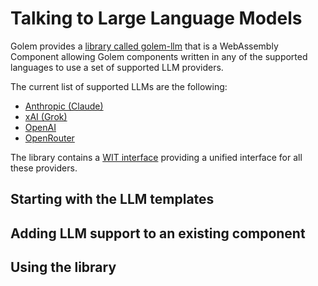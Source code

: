 
# Talking to Large Language Models

Golem provides a [library called golem-llm](https://github.com/golemcloud/golem-llm) that is a WebAssembly Component allowing Golem components written in any of the supported languages to use a set of supported LLM providers.

The current list of supported LLMs are the following:

- [Anthropic (Claude)](https://www.anthropic.com)
- [xAI (Grok)](https://x.ai)
- [OpenAI](https://openai.com)
- [OpenRouter](https://openrouter.ai)

The library contains a [WIT interface](https://github.com/golemcloud/golem-llm/blob/main/wit/golem-llm.wit) providing a unified interface for all these providers.

## Starting with the LLM templates

## Adding LLM support to an existing component

## Using the library
